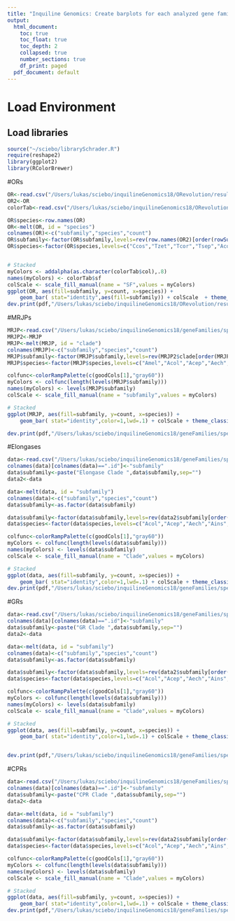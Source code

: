 ```yaml
---
title: "Inquiline Genomics: Create barplots for each analyzed gene family"
output:
  html_document:
    toc: true
    toc_float: true
    toc_depth: 2
    collapsed: true
    number_sections: true
    df_print: paged
  pdf_document: default
---
```

<STYLE TYPE="text/css">
<!--
  td{
    font-family: Arial; 
    font-size: 8pt;
    padding:0px;
    cellpadding="0";
    cellspacing="0"
  }
  th {
    font-family: Arial; 
    font-size: 8pt;
    height: 20px;
    font-weight: bold;
    text-align: right;
    background-color: #ccccff;
  }
  table { 
    border-spacing: 0px;
    border-collapse: collapse;
  }
--->
</STYLE>

# Load Environment
## Load libraries
```r
source("~/sciebo/librarySchrader.R")
require(reshape2)
library(ggplot2)
library(RColorBrewer)
```
#ORs
```r
OR<-read.csv("/Users/lukas/sciebo/inquilineGenomics18/ORevolution/results/tree/annotationTable2.tsv",sep="\t")
OR2<-OR
colorTab<-read.csv("/Users/lukas/sciebo/inquilineGenomics18/ORevolution/results/tree/colorTableSF.tsv",sep="\t")

OR$species<-row.names(OR)
OR<-melt(OR, id = "species")
colnames(OR)<-c("subfamily","species","count")
OR$subfamily<-factor(OR$subfamily,levels=rev(row.names(OR2)[order(rowSums(OR2))]))
OR$species<-factor(OR$species,levels=c("Ccos","Tzet","Tcor","Tsep","Acol","Acep","Aech","Ains","Ahey","Acha","Parg"))


# Stacked
myColors <- addalpha(as.character(colorTab$col),.8)
names(myColors) <- colorTab$sf
colScale <- scale_fill_manual(name = "SF",values = myColors)
ggplot(OR, aes(fill=subfamily, y=count, x=species)) +
    geom_bar( stat="identity",aes(fill=subfamily)) + colScale  + theme_classic() + theme(legend.position="right",legend.title = element_blank(),legend.text=element_text(size=7),axis.text.x = element_text(angle = -45,hjust = -.1)) + guides(fill=guide_legend(nrow=length(levels(OR$subfamily))))+   theme(legend.key.size = unit(.1, "cm"),legend.spacing.x = unit(.1, 'cm'))
dev.print(pdf,"/Users/lukas/sciebo/inquilineGenomics18/ORevolution/results/tree/OR-barplot.pdf",width=10,height=3)
```
#MRJPs
```r
MRJP<-read.csv("/Users/lukas/sciebo/inquilineGenomics18/geneFamilies/specificFamilies/mrjps/tree/mergeAln/Ants.MRJP-yellow.cladeTable.tsv",sep="\t")
MRJP2<-MRJP
MRJP<-melt(MRJP, id = "clade")
colnames(MRJP)<-c("subfamily","species","count")
MRJP$subfamily<-factor(MRJP$subfamily,levels=rev(MRJP2$clade[order(MRJP2$clade)]))
MRJP$species<-factor(MRJP$species,levels=c("Amel","Acol","Acep","Aech","Ains","Ahey","Acha","Parg"))

colfunc<-colorRampPalette(c(goodCols[1],"gray60"))
myColors <- colfunc(length(levels(MRJP$subfamily)))
names(myColors) <- levels(MRJP$subfamily)
colScale <- scale_fill_manual(name = "subfamily",values = myColors)

# Stacked
ggplot(MRJP, aes(fill=subfamily, y=count, x=species)) + 
    geom_bar( stat="identity",color=1,lwd=.1) + colScale + theme_classic() +theme(legend.position="right",legend.title = element_blank(),legend.text=element_text(size=7),axis.text.x = element_text(angle = -45,hjust = -.1)) + guides(fill=guide_legend(nrow=length(levels(MRJP$subfamily))))+   theme(legend.key.size = unit(.1, "cm"),legend.spacing.x = unit(.1, 'cm'))

dev.print(pdf,"/Users/lukas/sciebo/inquilineGenomics18/geneFamilies/specificFamilies/mrjps/tree/mergeAln/MRJP-barplot.pdf",width=5,height=5)
```
#Elongases
```r
data<-read.csv("/Users/lukas/sciebo/inquilineGenomics18/geneFamilies/specificFamilies/ELONGASEevolution/ELG.cladeTable.tsv",sep="\t")
colnames(data)[colnames(data)==".id"]<-"subfamily"
data$subfamily<-paste("Elongase Clade ",data$subfamily,sep="")
data2<-data

data<-melt(data, id = "subfamily")
colnames(data)<-c("subfamily","species","count")
data$subfamily<-as.factor(data$subfamily)

data$subfamily<-factor(data$subfamily,levels=rev(data2$subfamily[order(rowSums(data2[,-1]))]))
data$species<-factor(data$species,levels=c("Acol","Acep","Aech","Ains","Ahey","Acha","Parg"))

colfunc<-colorRampPalette(c(goodCols[1],"gray60"))
myColors <- colfunc(length(levels(data$subfamily)))
names(myColors) <- levels(data$subfamily)
colScale <- scale_fill_manual(name = "Clade",values = myColors)

# Stacked
ggplot(data, aes(fill=subfamily, y=count, x=species)) + 
    geom_bar( stat="identity",color=1,lwd=.1) + colScale + theme_classic() +theme(legend.position="right",legend.title = element_blank(),legend.text=element_text(size=4),axis.text.x = element_text(angle = -45,hjust = -.1)) + guides(fill=guide_legend(nrow=length(levels(data$subfamily)))) +   theme(legend.key.size = unit(.1, "cm"),legend.spacing.x = unit(.1, 'cm'))
dev.print(pdf,"/Users/lukas/sciebo/inquilineGenomics18/geneFamilies/specificFamilies/ELONGASEevolution/ELG-barplot.pdf",width=5,height=5)
```
#GRs
```r
data<-read.csv("/Users/lukas/sciebo/inquilineGenomics18/geneFamilies/specificFamilies/GRevolution/GRs.cladeTable.tsv",sep="\t")
colnames(data)[colnames(data)==".id"]<-"subfamily"
data$subfamily<-paste("GR Clade ",data$subfamily,sep="")
data2<-data

data<-melt(data, id = "subfamily")
colnames(data)<-c("subfamily","species","count")
data$subfamily<-as.factor(data$subfamily)

data$subfamily<-factor(data$subfamily,levels=rev(data2$subfamily[order(rowSums(data2[,-1]))]))
data$species<-factor(data$species,levels=c("Acol","Acep","Aech","Ains","Ahey","Acha","Parg"))

colfunc<-colorRampPalette(c(goodCols[1],"gray60"))
myColors <- colfunc(length(levels(data$subfamily)))
names(myColors) <- levels(data$subfamily)
colScale <- scale_fill_manual(name = "Clade",values = myColors)

# Stacked
ggplot(data, aes(fill=subfamily, y=count, x=species)) + 
    geom_bar( stat="identity",color=1,lwd=.1) + colScale + theme_classic() +theme(legend.position="right",legend.title = element_blank(),legend.text=element_text(size=4),axis.text.x = element_text(angle = -45,hjust = -.1)) + guides(fill=guide_legend(nrow=length(levels(data$subfamily)))) +   theme(legend.key.size = unit(.1, "cm"),legend.spacing.x = unit(.1, 'cm')) 


dev.print(pdf,"/Users/lukas/sciebo/inquilineGenomics18/geneFamilies/specificFamilies/GRevolution/GR-barplot.pdf",width=5,height=5)
```

#CPRs
```r
data<-read.csv("/Users/lukas/sciebo/inquilineGenomics18/geneFamilies/specificFamilies/CPRevolution/CPR.cladeTable.tsv",sep="\t")
colnames(data)[colnames(data)==".id"]<-"subfamily"
data$subfamily<-paste("CPR Clade ",data$subfamily,sep="")
data2<-data

data<-melt(data, id = "subfamily")
colnames(data)<-c("subfamily","species","count")
data$subfamily<-as.factor(data$subfamily)

data$subfamily<-factor(data$subfamily,levels=rev(data2$subfamily[order(rowSums(data2[,-1]))]))
data$species<-factor(data$species,levels=c("Acol","Acep","Aech","Ains","Ahey","Acha","Parg"))

colfunc<-colorRampPalette(c(goodCols[1],"gray60"))
myColors <- colfunc(length(levels(data$subfamily)))
names(myColors) <- levels(data$subfamily)
colScale <- scale_fill_manual(name = "Clade",values = myColors)

# Stacked
ggplot(data, aes(fill=subfamily, y=count, x=species)) + 
    geom_bar( stat="identity",color=1,lwd=.1) + colScale + theme_classic() +theme(legend.position="right",legend.title = element_blank(),legend.text=element_text(size=4),axis.text.x = element_text(angle = -45,hjust = -.1)) + guides(fill=guide_legend(nrow=length(levels(data$subfamily)))) +   theme(legend.key.size = unit(.1, "cm"),legend.spacing.x = unit(.1, 'cm'))
dev.print(pdf,"/Users/lukas/sciebo/inquilineGenomics18/geneFamilies/specificFamilies/CPRevolution/CPR-barplot.pdf",width=5,height=5)
```
